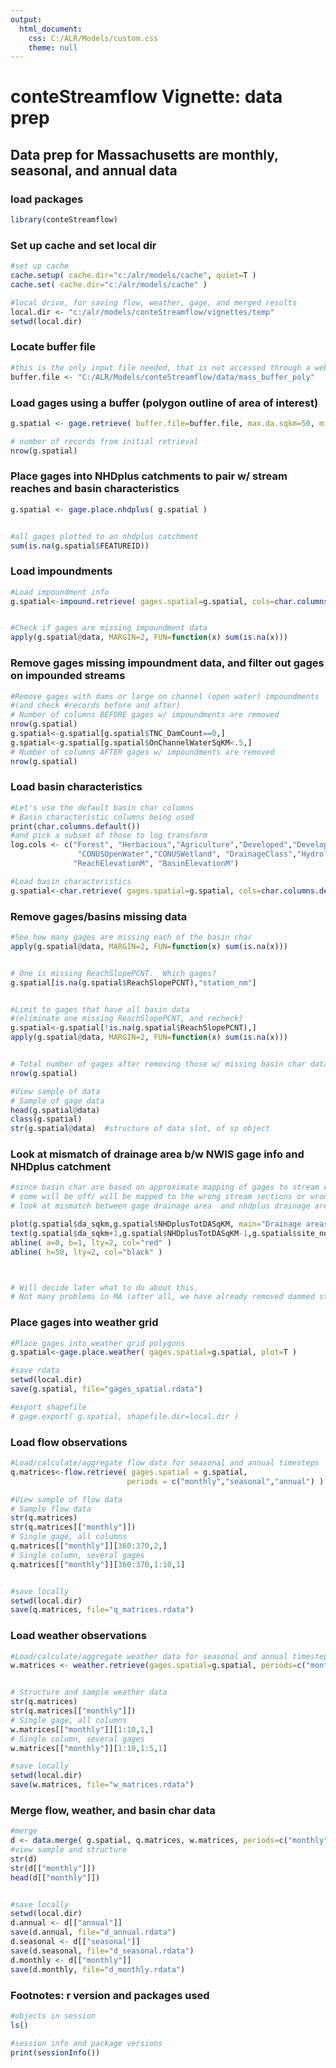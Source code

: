 ```yaml
---
output:
  html_document:
    css: C:/ALR/Models/custom.css
    theme: null
---
```


# conteStreamflow Vignette: data prep
## Data prep for Massachusetts are monthly, seasonal, and annual data

### load packages
```r


library(conteStreamflow)

```

### Set up cache and set local dir
```r

#set up cache
cache.setup( cache.dir="c:/alr/models/cache", quiet=T )
cache.set( cache.dir="c:/alr/models/cache" )

#local drive, for saving flow, weather, gage, and merged results
local.dir <- "c:/alr/models/conteStreamflow/vignettes/temp"
setwd(local.dir)

```

### Locate buffer file
```r
#this is the only input file needed, that is not accessed through a web service, or downloaded/cached from felek
buffer.file <- "C:/ALR/Models/conteStreamflow/data/mass_buffer_poly"
```

### Load gages using a buffer (polygon outline of area of interest)
```r
g.spatial <- gage.retrieve( buffer.file=buffer.file, max.da.sqkm=50, min.da.sqkm=0 )

# number of records from initial retrieval
nrow(g.spatial)

```

### Place gages into NHDplus catchments to pair w/ stream reaches and basin characteristics
```r

g.spatial <- gage.place.nhdplus( g.spatial )


#all gages plotted to an nhdplus catchment
sum(is.na(g.spatial$FEATUREID))

```

### Load impoundments
```r


#Load impoundment info
g.spatial<-impound.retrieve( gages.spatial=g.spatial, cols=char.columns.default( impound=T ) )


#Check if gages are missing impoundment data 
apply(g.spatial@data, MARGIN=2, FUN=function(x) sum(is.na(x)))
```

### Remove gages missing impoundment data, and filter out gages on impounded streams
```r

#Remove gages with dams or large on channel (open water) impoundments
#(and check #records before and after)
# Number of columns BEFORE gages w/ impoundments are removed
nrow(g.spatial)
g.spatial<-g.spatial[g.spatial$TNC_DamCount==0,]
g.spatial<-g.spatial[g.spatial$OnChannelWaterSqKM<.5,]
# Number of columns AFTER gages w/ impoundments are removed
nrow(g.spatial)


```


### Load basin characteristics
```r

#Let's use the default basin char columns
# Basin characteristic columns being used
print(char.columns.default()) 
#and pick a subset of those to log transform
log.cols <- c("Forest", "Herbacious","Agriculture","Developed","DevelopedNotOpen", "Impervious",  
               "CONUSOpenWater","CONUSWetland", "DrainageClass","HydrologicGroupAB","SurficialCoarseC","PercentSandy",
              "ReachElevationM", "BasinElevationM")

#Load basin characteristics
g.spatial<-char.retrieve( gages.spatial=g.spatial, cols=char.columns.default(), log.cols=log.cols )

```

### Remove gages/basins missing data
```r


#See how many gages are missing each of the basin char
apply(g.spatial@data, MARGIN=2, FUN=function(x) sum(is.na(x)))


# One is missing ReachSlopePCNT.  Which gages?
g.spatial[is.na(g.spatial$ReachSlopePCNT),"station_nm"]


#Limit to gages that have all basin data
#(eliminate one missing ReachSlopePCNT, and recheck)
g.spatial<-g.spatial[!is.na(g.spatial$ReachSlopePCNT),]
apply(g.spatial@data, MARGIN=2, FUN=function(x) sum(is.na(x)))


# Total number of gages after removing those w/ missing basin char data
nrow(g.spatial)

#View sample of data
# Sample of gage data
head(g.spatial@data)
class(g.spatial)
str(g.spatial@data)  #structure of data slot, of sp object
```

### Look at mismatch of drainage area b/w NWIS gage info and NHDplus catchment
```r

#since basin char are based on approximate mapping of gages to stream reaches using nhdplus catchments,
# some will be off/ will be mapped to the wrong stream sections or wrong stream/river
# look at mismatch between gage drainage area  and nhdplus drainage area

plot(g.spatial$da_sqkm,g.spatial$NHDplusTotDASqKM, main="Drainage areas of NWIS vs assigned NHDplus streams")
text(g.spatial$da_sqkm+1,g.spatial$NHDplusTotDASqKM-1,g.spatial$site_no,cex=.5)
abline( a=0, b=1, lty=2, col="red" )
abline( h=50, lty=2, col="black" )



# Will decide later what to do about this.  
# Not many problems in MA (after all, we have already removed dammed streams), but there are more problems elsewhere

```



### Place gages into weather grid
```r
#Place gages into weather grid polygons 
g.spatial<-gage.place.weather( gages.spatial=g.spatial, plot=T )

#save rdata
setwd(local.dir)
save(g.spatial, file="gages_spatial.rdata")

#export shapefile
# gage.export( g.spatial, shapefile.dir=local.dir )


```



### Load flow observations
```r

#Load/calculate/aggregate flow data for seasonal and annual timesteps
q.matrices<-flow.retrieve( gages.spatial = g.spatial, 
                          periods = c("monthly","seasonal","annual") )

#View sample of flow data
# Sample flow data
str(q.matrices)
str(q.matrices[["monthly"]])
# Single gage, all columns
q.matrices[["monthly"]][360:370,2,]
# Single column, several gages
q.matrices[["monthly"]][360:370,1:10,1]


#save locally
setwd(local.dir)
save(q.matrices, file="q_matrices.rdata")
```


### Load weather observations
```r


#Load/calculate/aggregate weather data for seasonal and annual timesteps
w.matrices <- weather.retrieve(gages.spatial=g.spatial, periods=c("monthly","seasonal","annual"))


# Structure and sample weather data
str(q.matrices)
str(q.matrices[["monthly"]])
# Single gage, all columns
w.matrices[["monthly"]][1:10,1,]
# Single column, several gages
w.matrices[["monthly"]][1:10,1:5,1]

#save locally
setwd(local.dir)
save(w.matrices, file="w_matrices.rdata")
```

### Merge flow, weather, and basin char data 
```r

#merge
d <- data.merge( g.spatial, q.matrices, w.matrices, periods=c("monthly","seasonal","annual") )
#view sample and structure
str(d)
str(d[["monthly"]])
head(d[["monthly"]])


#save locally
setwd(local.dir)
d.annual <- d[["annual"]]
save(d.annual, file="d_annual.rdata")
d.seasonal <- d[["seasonal"]]
save(d.seasonal, file="d_seasonal.rdata")
d.monthly <- d[["monthly"]]
save(d.monthly, file="d_monthly.rdata")


```


### Footnotes: r version and packages used
```r
#objects in session
ls()

#session info and package versions
print(sessionInfo()) 

```

